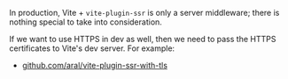 In production, Vite + `vite-plugin-ssr` is only a server middleware; there is nothing special to take into consideration.

If we want to use HTTPS in dev as well, then we need to pass the HTTPS certificates to Vite's dev server. For example:
 - [github.com/aral/vite-plugin-ssr-with-tls](https://github.com/aral/vite-plugin-ssr-with-tls)
